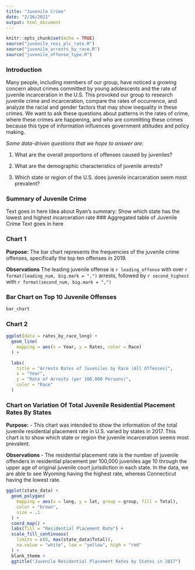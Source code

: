 ```yaml
---
title: "Juvenile Crime"
date: "2/16/2021"
output: html_document
---
```


```r
knitr::opts_chunk$set(echo = TRUE)
source("juvenile_resi_plc_rate.R")
source("juvenile_arrests_by_race.R")
source("juvenile_offense_type.R")
```

### Introduction
Many people, including members of our group, have noticed a growing concern about crimes committed by young adolescents and the rate of juvenile incarceration in the U.S. This provoked our group to research juvenile crime and incarceration, compare the rates of occurrence, and analyze the racial and gender factors that may show inequality in these crimes. We want to ask these questions about patterns in the rates of crime, where these crimes are happening, and who are committing these crimes because this type of information influences government attitudes and policy making.

_Some data-driven questions that we hope to answer are:_

 1. What are the overall proportions of offenses caused by juveniles?

 2. What are the demographic characteristics of juvenile arrests?

 3. Which state or region of the U.S. does juvenile incarceration seem most prevalent?

### Summary of Juvenile Crime
Text goes in here
Idea about Ryan's summary: Show which state has the lowest and highest incarceration rate
### Aggregated table of Juvenile Crime
Text goes in here

### Chart 1
**Purpose:**
The bar chart represents the frequencies of the juvenile crime offenses,
specifically the top ten offenses in 2019.

**Observations**
The leading juvenile offense is `r leading_offense` with over
`r format(leading_num, big.mark = ",")` arrests, followed by `r second_highest`
with `r format(second_num, big.mark = ",")`

### Bar Chart on Top 10 Juvenile Offenses
```r
bar_chart
```

### Chart 2
```r
ggplot(data = rates_by_race_long) +
  geom_line(
    mapping = aes(x = Year, y = Rates, color = Race)
  ) +

  labs(
    title = "Arrests Rates of Juveniles by Race (All Offenses)",
    x = "Year",
    y = "Rate of Arrests (per 100,000 Persons)",
    color = "Race"
  )
```

### Chart on Variation Of Total Juvenile Residential Placement Rates By States
**Purpose:**
- This chart was intended to show the information of the total juvenile residential placement rate in U.S. varied by states in 2017. This chart is to show which state or region the juvenile incarceration seems most prevalent.

**Observations**
- The residential placement rate is the number of juvenile offenders in residential placement per 100,000 juveniles age 10 through the upper age of original juvenile court jurisdiction in each state. In the data, we are able to see Wyoming having the highest rate, whereas Connecticut having the lowest rate.

```r
ggplot(state_data) +
  geom_polygon(
    mapping = aes(x = long, y = lat, group = group, fill = Total),
    color = "brown",
    size = .1
  ) +
  coord_map() +
  labs(fill = "Residential Placement Rate") +
  scale_fill_continuous(
    limits = c(0, max(state_data$Total)),
    na.value = "white", low = "yellow", high = "red"
  ) +
  blank_theme +
  ggtitle("Juvenile Residential Placement Rates by States in 2017")
```
